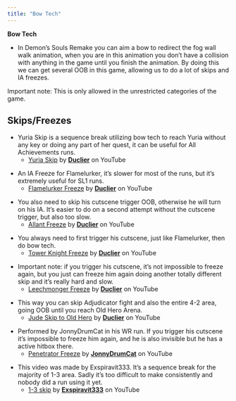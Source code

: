 ```yaml
---
title: "Bow Tech"
---
```


**Bow Tech**

- In Demon’s Souls Remake you can aim a bow to redirect the fog wall walk animation, when you are in this animation you don’t have a collision with anything in the game until you finish the animation. By doing this we can get several OOB in this game, allowing us to do a lot of skips and IA freezes.

Important note: This is only allowed in the unrestricted categories of the game.

## Skips/Freezes

- Yuria Skip is a sequence break utilizing bow tech to reach Yuria without any key or doing any part of her quest, it can be useful for All Achievements runs.
  - [Yuria Skip](https://youtube.com/watch?v=PCm8mvS8Fjw) by **[Duclier](https://www.youtube.com/channel/UCIXfE6zOZEfVUh2BmpKJ8-w)** on YouTube

* An IA Freeze for Flamelurker, it’s slower for most of the runs, but it’s extremely useful for SL1 runs.
  - [Flamelurker Freeze](https://youtube.com/watch?v=XS9wIqxEyQY) by **[Duclier](https://www.youtube.com/channel/UCIXfE6zOZEfVUh2BmpKJ8-w)** on YouTube

- You also need to skip his cutscene trigger OOB, otherwise he will turn on his IA. It’s easier to do on a second attempt without the cutscene trigger, but also too slow.
  - [Allant Freeze](https://youtube.com/watch?v=bsXZjMpcf5Y) by **[Duclier](https://www.youtube.com/channel/UCIXfE6zOZEfVUh2BmpKJ8-w)** on YouTube

* You always need to first trigger his cutscene, just like Flamelurker, then do bow tech.
  - [Tower Knight Freeze](https://youtube.com/watch?v=iumweEDbrqE) by **[Duclier](https://www.youtube.com/channel/UCIXfE6zOZEfVUh2BmpKJ8-w)** on YouTube

- Important note: if you trigger his cutscene, it’s not impossible to freeze again, but you just can freeze him again doing another totally different skip and it’s really hard and slow.
  - [Leechmonger Freeze](https://youtube.com/watch?v=SVCW4HFEUl8) by **[Duclier](https://www.youtube.com/channel/UCIXfE6zOZEfVUh2BmpKJ8-w)** on YouTube

* This way you can skip Adjudicator fight and also the entire 4-2 area, going OOB until you reach Old Hero Arena.
  - [Jude Skip to Old Hero](https://youtube.com/watch?v=nMjct8SvAA4) by **[Duclier](https://www.youtube.com/channel/UCIXfE6zOZEfVUh2BmpKJ8-w)** on YouTube

- Performed by JonnyDrumCat in his WR run. If you trigger his cutscene it’s impossible to freeze him again, and he is also invisible but he has a active hitbox there.
  - [Penetrator Freeze](https://youtu.be/lMbCVfd6tn0?t=1549) by **[JonnyDrumCat](https://www.youtube.com/channel/UCVqMV-lv0QHqozE7wygxW_g)** on YouTube

* This video was made by Exspiravit333. It’s a sequence break for the majority of 1-3 area. Sadly it’s too difficult to make consistently and nobody did a run using it yet.
  - [1-3 skip](https://youtu.be/TO5kcZcbJNs) by **[Exspiravit333](https://www.youtube.com/channel/UCPPYSrNYM4qXkMaslmHM5Ew)** on YouTube